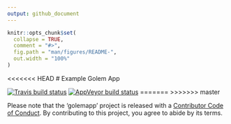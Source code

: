 ```yaml
---
output: github_document
---
```


<!-- README.md is generated from README.Rmd. Please edit that file -->

```r
knitr::opts_chunk$set(
  collapse = TRUE,
  comment = "#>",
  fig.path = "man/figures/README-",
  out.width = "100%"
)
```

<<<<<<< HEAD
# Example Golem App

<!-- badges: start -->
[![Travis build status](https://travis-ci.org/jimbrig2011/golemapp.svg?branch=master)](https://travis-ci.org/jimbrig2011/golemapp)
[![AppVeyor build status](https://ci.appveyor.com/api/projects/status/github/jimbrig2011/golemapp?branch=master&svg=true)](https://ci.appveyor.com/project/jimbrig2011/golemapp)
<!-- badges: end -->
=======
>>>>>>> master

Please note that the 'golemapp' project is released with a
[Contributor Code of Conduct](CODE_OF_CONDUCT.md).
By contributing to this project, you agree to abide by its terms.


